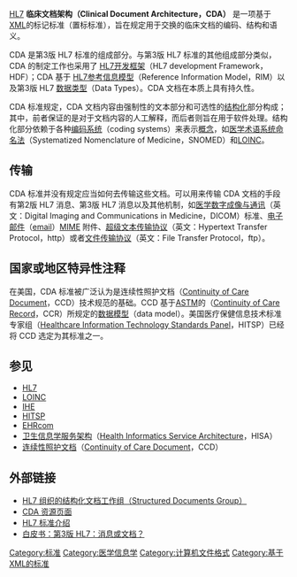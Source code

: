 [[Health_Level_7|HL7]] '''临床文档架构（Clinical Document Architecture，CDA）''' 是一项基于[[XML|XML]]的标记标准（置标标准），旨在规定用于交换的临床文档的编码、结构和语义。

CDA 是第3版 HL7 标准的组成部分。与第3版 HL7 标准的其他组成部分类似，CDA 的制定工作也采用了 [[HL7开发框架|HL7开发框架]]（HL7 development Framework，HDF）；CDA 基于 [[HL7参考信息模型|HL7参考信息模型]]（Reference Information Model，RIM）以及第3版 HL7 [[数据类型|数据类型]]（Data Types）。CDA 文档在本质上具有持久性。

CDA 标准规定，CDA 文档内容由强制性的文本部分和可选性的[[结构化|结构化]]部分构成；其中，前者保证的是对于文档内容的人工解释，而后者则旨在用于软件处理。结构化部分依赖于各种[[编码系统|编码系统]]（coding systems）来表示[[概念|概念]]，如[[SNOMED|医学术语系统命名法]]（Systematized Nomenclature of Medicine，SNOMED）和[[LOINC|LOINC]]。

==传输==
CDA 标准并没有规定应当如何去传输这些文档。可以用来传输 CDA 文档的手段有第2版 HL7 消息、第3版 HL7 消息以及其他机制，如[[DICOM|医学数字成像与通讯]]（英文：Digital Imaging and Communications in Medicine，DICOM）标准、[[电子邮件|电子邮件]]（[[E-mail|email]]）[[MIME|MIME]] 附件、[[http|超级文本传输协议]]（英文：Hypertext Transfer Protocol，http）或者[[ftp|文件传输协议]]（英文：File Transfer Protocol，ftp）。

==国家或地区特异性注释==
在美国，CDA 标准被广泛认为是连续性照护文档（[[Continuity_of_Care_Document|Continuity of Care Document]]，CCD）技术规范的基础。CCD 基于[[ASTM|ASTM]]的（[[Continuity_of_Care_Record|Continuity of Care Record]]，CCR）所规定的[[数据模型|数据模型]]（data model）。美国医疗保健信息技术标准专家组（[[Healthcare_Information_Technology_Standards_Panel|Healthcare Information Technology Standards Panel]]，HITSP）已经将 CCD 选定为其标准之一。

==参见==
* [[HL7|HL7]]
* [[LOINC|LOINC]]
* [[IHE|IHE]]
* [[HITSP|HITSP]]
* [[EHRcom|EHRcom]]
* [[卫生信息学服务架构|卫生信息学服务架构]]（[[Health_Informatics_Service_Architecture|Health Informatics Service Architecture]]，HISA）
* [[连续性照护文档|连续性照护文档]]（[[Continuity_of_Care_Document|Continuity of Care Document]]，CCD）

==外部链接==
*[https://web.archive.org/web/20101203023314/http://www.hl7.org/Special/committees/structure/struc.htm HL7 组织的结构化文档工作组（Structured Documents Group）]
*[https://web.archive.org/web/20081026071806/http://hl7book.net/index.php?title=CDA CDA 资源页面]
*[https://web.archive.org/web/20180904014452/http://www.hl7.com.au/FAQ.htm HL7 标准介绍]
*[http://www.ringholm.de/docs/04200_en.htm 白皮书：第3版 HL7：消息或文档？]{{Wayback|url=http://www.ringholm.de/docs/04200_en.htm |date=20200214151542 }}

{{Health informatics|state=collapsed}}
[[Category:标准|Category:标准]]
[[Category:医学信息学|Category:医学信息学]]
[[Category:计算机文件格式|Category:计算机文件格式]]
[[Category:基于XML的标准|Category:基于XML的标准]]